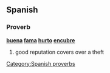 ==Spanish==

===Proverb===
'''[[buena]] [[fama]] [[hurto]] [[encubre]]'''

# good reputation covers over a theft

[[Category:Spanish proverbs]]
